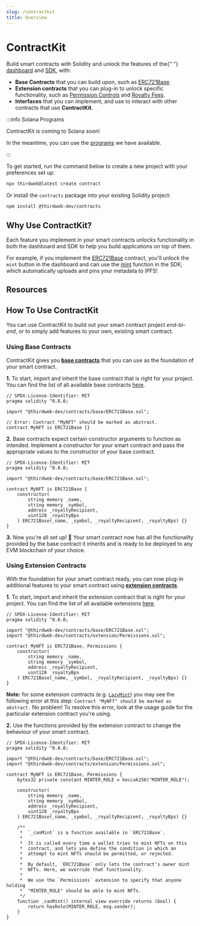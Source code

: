 ```yaml
---
slug: /contractkit
title: Overview
---
```



# ContractKit

<div className="heroGrid">
<div>

<p>
  Build smart contracts with Solidity and unlock the features of the{" "}
  <a href="/dashboard">dashboard</a> and <a href="/sdk">SDK</a>, with:
</p>

- **Base Contracts** that you can build upon, such as [ERC721Base](/contractkit/base-contracts/erc-721/erc721base).
- **Extension contracts** that you can plug-in to unlock specific functionality, such as [Permission Controls](/contractkit/extension-contracts/permissions) and [Royalty Fees](/contractkit/extension-contracts/royalty).
- **Interfaces** that you can implement, and use to interact with other contracts that use **ContractKit**.

</div>

<div className="heroGridImageContainer">
  <YoutubeEmbed link={"https://www.youtube.com/embed/G3IHeKhVtpQ"} />
</div>
</div>

:::info Solana Programs

ContractKit is coming to Solana soon!

In the meantime, you can use the [programs](/solana/creating-programs) we have available.

:::

To get started, run the command below to create a new project with your preferences set up:

```bash
npx thirdweb@latest create contract
```

Or install the `contracts` package into your existing Solidity project:

```bash
npm install @thirdweb-dev/contracts
```

## Why Use ContractKit?

Each feature you implement in your smart contracts unlocks functionality in both the dashboard and SDK to help you build applications on top of them.

For example, if you implement the [ERC721Base](/contractkit/base-contracts/erc-721/erc721base) contract, you'll unlock the `mint` button in the dashboard and
can use the [mint](/sdk/interacting-with-contracts/erc721mintable) function in the SDK; which automatically uploads and pins your metadata to IPFS!

<div className="row" style={{marginBottom:24}}>

<div className="col col--12" style={{ padding: 8 }}>
  <QuickstartCard
    name="Quick Start - ContractKit"
    link="/getting-started/contracts"
    image="/assets/icons/drop.png"
  />
</div>

</div>

## Resources

<div className="row" style={{ marginBottom: 24 }}>
  <div className="col col--6" style={{ padding: 8 }}>
    <QuickstartCard
      name="Video: Create An ERC721A Smart Contract in Solidity"
      link="https://www.youtube.com/watch?v=cqPb3hqm5H0"
      image="/assets/icons/education.png"
    />
  </div>
  <div className="col col--6" style={{ padding: 8 }}>
    <QuickstartCard
      name="Guide: Get started with ContractKit by building an NFT Contract"
      link="https://blog.thirdweb.com/guides/get-started-with-the-contracts-sdk/"
      image="/assets/icons/education.png"
    />
  </div>
  <div className="col col--6" style={{ padding: 8 }}>
    <QuickstartCard
      name="Guide: Get Started with NFT Base Contracts"
      link="https://blog.thirdweb.com/guides/get-started-with-the-contracts-sdk/"
      image="/assets/icons/education.png"
    />
  </div>
  <div className="col col--6" style={{ padding: 8 }}>
    <QuickstartCard
      name="Video: Create Evolving NFTs with ERC1155 Base Contracts"
      link="https://www.youtube.com/watch?v=cKc8JVl_u30"
      image="/assets/icons/education.png"
    />
  </div>
  <div className="col col--6" style={{ padding: 8 }}>
    <QuickstartCard
      name="Video: Build A Blockchain Game with ContractKit"
      link="https://www.youtube.com/watch?v=Mdpf0n-tGvE"
      image="/assets/icons/education.png"
    />
  </div>
  <div className="col col--6" style={{ padding: 8 }}>
    <QuickstartCard
      name="Guide: Create A Generative Art NFT Collection"
      link="https://blog.thirdweb.com/guides/create-a-generative-art-nft-collection-using-solidity-javascript/"
      image="/assets/icons/education.png"
    />
  </div>
</div>

## How To Use ContractKit

You can use ContractKit to build out your smart contract project _end-to-end_, or to simply add features to your own, existing smart contract.

### Using Base Contracts

ContractKit gives you [**base contracts**](/contractkit/base-contracts) that you can use as the foundation of your smart contract.

**1.** To start, import and inherit the base contract that is right for your project. You can find the list of all available base contracts [here](/contractkit/base-contracts#list-of-base-contracts).

```solidity
// SPDX-License-Identifier: MIT
pragma solidity ^0.8.0;

import "@thirdweb-dev/contracts/base/ERC721Base.sol";

// Error: Contract "MyNFT" should be marked as abstract.
contract MyNFT is ERC721Base {}
```

**2.** Base contracts expect certain constructor arguments to function as intended. Implement a constructor for your smart contract and pass the
appropriate values to the constructor of your base contract.

```solidity
// SPDX-License-Identifier: MIT
pragma solidity ^0.8.0;

import "@thirdweb-dev/contracts/base/ERC721Base.sol";

contract MyNFT is ERC721Base {
    constructor(
        string memory _name,
        string memory _symbol,
        address _royaltyRecipient,
        uint128 _royaltyBps
    ) ERC721Base(_name, _symbol, _royaltyRecipient, _royaltyBps) {}
}
```

**3.** Now you're all set up! 🎉 Your smart contract now has all the functionality provided by the base contract it inherits and is ready to be deployed to any EVM blockchain of your choice.

### Using Extension Contracts

With the foundation for your smart contract ready, you can now plug-in additional features to your smart contract using [**extension contracts**](/contractkit/extensions).

**1.** To start, import and inherit the extension contract that is right for your project. You can find the list of all available extensions [here](/contractkit/extensions#list-of-extensions).

```solidity
// SPDX-License-Identifier: MIT
pragma solidity ^0.8.0;

import "@thirdweb-dev/contracts/base/ERC721Base.sol";
import "@thirdweb-dev/contracts/extension/Permissions.sol";

contract MyNFT is ERC721Base, Permissions {
    constructor(
        string memory _name,
        string memory _symbol,
        address _royaltyRecipient,
        uint128 _royaltyBps
    ) ERC721Base(_name, _symbol, _royaltyRecipient, _royaltyBps) {}
}
```

**Note:** for some extension contracts (e.g. [`LazyMint`](/contractkit/extension-contracts/lazymint)) you may see the following error at this step: `Contract "MyNFT" should be marked as abstract.`
No problem! To resolve this error, look at the usage guide for the particular extension contract you're using.

**2.** Use the functions provided by the extension contract to change the behaviour of your smart contract.

```solidity
// SPDX-License-Identifier: MIT
pragma solidity ^0.8.0;

import "@thirdweb-dev/contracts/base/ERC721Base.sol";
import "@thirdweb-dev/contracts/extension/Permissions.sol";

contract MyNFT is ERC721Base, Permissions {
    bytes32 private constant MINTER_ROLE = keccak256("MINTER_ROLE");

    constructor(
        string memory _name,
        string memory _symbol,
        address _royaltyRecipient,
        uint128 _royaltyBps
    ) ERC721Base(_name, _symbol, _royaltyRecipient, _royaltyBps) {}

    /**
     *  `_canMint` is a function available in `ERC721Base`.
     *
     *  It is called every time a wallet tries to mint NFTs on this
     *  contract, and lets you define the condition in which an
     *  attempt to mint NFTs should be permitted, or rejected.
     *
     *  By default, `ERC721Base` only lets the contract's owner mint
     *  NFTs. Here, we override that functionality.
     *
     *  We use the `Permissions` extension to specify that anyone holding
     *  "MINTER_ROLE" should be able to mint NFTs.
     */
    function _canMint() internal view override returns (bool) {
        return hasRole(MINTER_ROLE, msg.sender);
    }
}
```
